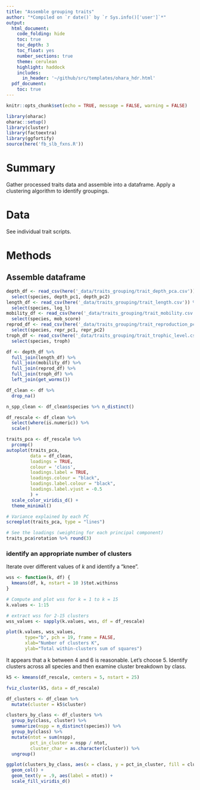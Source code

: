 ```yaml
---
title: "Assemble grouping traits"
author: "*Compiled on `r date()` by `r Sys.info()['user']`*"
output: 
  html_document:
    code_folding: hide
    toc: true
    toc_depth: 3
    toc_float: yes
    number_sections: true
    theme: cerulean
    highlight: haddock
    includes: 
      in_header: '~/github/src/templates/ohara_hdr.html'
  pdf_document:
    toc: true
---
```


``` r

knitr::opts_chunk$set(echo = TRUE, message = FALSE, warning = FALSE)

library(oharac)
oharac::setup()
library(cluster)
library(factoextra)
library(ggfortify)
source(here('fb_slb_fxns.R'))


```

# Summary

Gather processed traits data and assemble into a dataframe.  Apply a clustering algorithm to identify groupings.

# Data

See individual trait scripts.

# Methods

## Assemble dataframe

```r
depth_df <- read_csv(here('_data/traits_grouping/trait_depth_pca.csv')) %>%
  select(species, depth_pc1, depth_pc2)
length_df <- read_csv(here('_data/traits_grouping/trait_length.csv')) %>%
  select(species, log_l)
mobility_df <- read_csv(here('_data/traits_grouping/trait_mobility.csv')) %>%
  select(species, mob_score)
reprod_df <- read_csv(here('_data/traits_grouping/trait_reproduction_pca.csv')) %>%
  select(species, repr_pc1, repr_pc2)
troph_df <- read_csv(here('_data/traits_grouping/trait_trophic_level.csv')) %>%
  select(species, troph)

df <- depth_df %>%
  full_join(length_df) %>%
  full_join(mobility_df) %>%
  full_join(reprod_df) %>%
  full_join(troph_df) %>%
  left_join(get_worms())
```


```r
df_clean <- df %>%
  drop_na()

n_spp_clean <- df_clean$species %>% n_distinct()

df_rescale <- df_clean %>%
  select(where(is.numeric)) %>%
  scale()
```

``` r
traits_pca <- df_rescale %>%
  prcomp()
autoplot(traits_pca,
         data = df_clean,
         loadings = TRUE,
         colour = 'class',
         loadings.label = TRUE,
         loadings.colour = "black",
         loadings.label.colour = "black",
         loadings.label.vjust = -0.5
         ) +
  scale_color_viridis_d() +
  theme_minimal()

# Variance explained by each PC
screeplot(traits_pca, type = "lines")

# See the loadings (weighting for each principal component)
traits_pca$rotation %>% round(3)
```

### identify an appropriate number of clusters

Iterate over different values of $k$ and identify a "knee".
``` r
wss <- function(k, df) {
  kmeans(df, k, nstart = 10 )$tot.withinss
}

# Compute and plot wss for k = 1 to k = 15
k.values <- 1:15

# extract wss for 2-15 clusters
wss_values <- sapply(k.values, wss, df = df_rescale)

plot(k.values, wss_values,
       type="b", pch = 19, frame = FALSE, 
       xlab="Number of clusters K",
       ylab="Total within-clusters sum of squares")
```

It appears that a k between 4 and 6 is reasonable.  Let's choose 5.  Identify clusters across all species and then examine cluster breakdown by class.

``` r
k5 <- kmeans(df_rescale, centers = 5, nstart = 25)

fviz_cluster(k5, data = df_rescale)

df_clusters <- df_clean %>%
  mutate(cluster = k5$cluster)

clusters_by_class <- df_clusters %>%
  group_by(class, cluster) %>%
  summarize(nspp = n_distinct(species)) %>%
  group_by(class) %>%
  mutate(ntot = sum(nspp),
         pct_in_cluster = nspp / ntot,
         cluster_char = as.character(cluster)) %>%
  ungroup()

ggplot(clusters_by_class, aes(x = class, y = pct_in_cluster, fill = cluster_char)) +
  geom_col() +
  geom_text(y = .9, aes(label = ntot)) +
  scale_fill_viridis_d()
```

